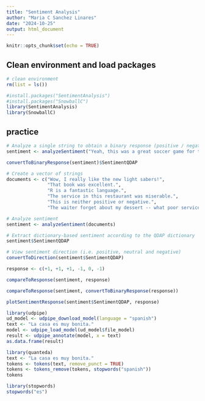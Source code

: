 ```yaml
---
title: "Sentiment Analysis"
author: "Maria C Sanchez Linares"
date: "2024-10-25"
output: html_document
---
```


```r
knitr::opts_chunk$set(echo = TRUE)
```

## Clean environment and load packages 

```r
# clean environment 
rm(list = ls())

#install.packages("SentimentAnalysis")
#install.packages("SnowballC")
library(SentimentAnalysis)
library(SnowballC)
```



## practice

```r
# Analyze a single string to obtain a binary response (positive / negative)
sentiment <- analyzeSentiment("Yeah, this was a great soccer game for the German team!")

convertToBinaryResponse(sentiment)$SentimentQDAP
```

```r
# Create a vector of strings
documents <- c("Wow, I really like the new light sabers!",
               "That book was excellent.",
               "R is a fantastic language.",
               "The service in this restaurant was miserable.",
               "This is neither positive or negative.",
               "The waiter forget about my dessert -- what poor service!")

# Analyze sentiment
sentiment <- analyzeSentiment(documents)

# Extract dictionary-based sentiment according to the QDAP dictionary
sentiment$SentimentQDAP

# View sentiment direction (i.e. positive, neutral and negative)
convertToDirection(sentiment$SentimentQDAP)

response <- c(+1, +1, +1, -1, 0, -1)

compareToResponse(sentiment, response)

compareToResponse(sentiment, convertToBinaryResponse(response))

plotSentimentResponse(sentiment$SentimentQDAP, response)

```

```r
library(udpipe)
ud_model <- udpipe_download_model(language = "spanish")
text <- "La casa es muy bonita."
model <- udpipe_load_model(ud_model$file_model)
result <- udpipe_annotate(model, x = text)
as.data.frame(result)
```

```r
library(quanteda)
text <- "La casa es muy bonita."
tokens <- tokens(text, remove_punct = TRUE)
tokens <- tokens_remove(tokens, stopwords("spanish"))
tokens

```
```r
library(stopwords)
stopwords("es") 
```

```r

```


